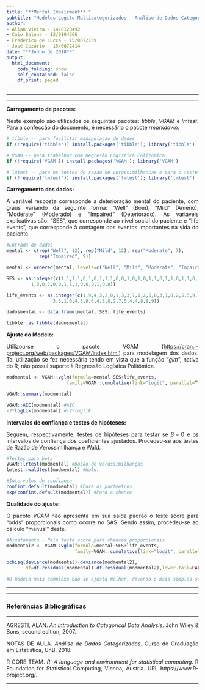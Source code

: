 ```yaml
---
title: "**Mental Impairment** "
subtitle: "Modelos Logito Multicategorizados - Análise de Dados Categorizados - Prova 3"
author: 
- Allan Vieira - 14/0128492
- Caio Balena - 13/0104566
- Frederico de Lucca - 15/0072139
- José Cezário - 15/0072414
date: "**Junho de 2018**"
output:
  html_document:
    code_folding: show
    self_contained: false
    df_print: paged
---
```


<!-- self_contained: false --- para nao dar pau do plotly com firefox -->
<!-- df_print para as formas de imprimir data frames e tibbles -->
<!-- ver https://rmarkdown.rstudio.com/html_document_format.html -->


<!-- para justificar texto no markdown -->
<!-- https://stackoverflow.com/questions/43222169/how-to-justify-the-text-to-both-sides-when-knitting-html-in-rmarkdown -->
<style>
body {
text-align: justify}
</style>



<!-- para acrescentar logo da unb no cabeçalho -->
<script>
   $(document).ready(function() {
     $head = $('#header');
     $head.prepend('<img src=\"unb3.png\" style=\"float: right;width: 150px;\"/>')
   });
</script>

---

---


**Carregamento de pacotes:**

Neste exemplo são utilizados os seguintes pacotes: *tibble*, *VGAM* e *lmtest*. Para a confecção do documento, é necessário o pacote *rmarkdown*.

```r
# tibble -- para facilitar manipulacao de dados
if (!require('tibble')) install.packages('tibble'); library('tibble')

# VGAM -- para trabalhar com Regresão Logística Politômica
if (!require('VGAM')) install.packages('VGAM'); library('VGAM')

# lmtest -- para os testes de razao de verossimilhancas e para o teste de wald
if (!require('lmtest')) install.packages('lmtest'); library('lmtest')

```


**Carregamento dos dados:**

A variável resposta corresponde a deterioração mental do paciente, com graus variando da seguinte forma: "Well" (Bom), "Mild" (Ameno), "Moderate" (Moderado) e "Impaired" (Deteriorado).  As variáveis explicativas são: "SES", que corresponde ao nível social do paciente e "life events", que corresponde à contagem dos eventos importantes na vida do paciente. 

```r
#Entrada de dados
mental <- c(rep("Well", 12), rep("Mild", 12), rep("Moderate", 7),
            rep("Impaired", 9))

mental <- ordered(mental, levels=c("Well", "Mild", "Moderate", "Impaired"))

SES <- as.integer(c(1,1,1,1,0,1,0,1,1,1,0,0,1,0,1,0,1,1,0,1,1,0,1,1,0,
         1,0,0,1,0,0,1,1,1,0,0,0,1,0,0))

life_events <- as.integer(c(1,9,4,3,2,0,1,3,3,7,1,2,5,6,3,1,8,2,5,5,9,
                 3,3,1,0,4,3,9,6,4,3,8,2,7,5,4,4,8,8,9))

dadosmental <- data.frame(mental, SES, life_events)

tibble::as.tibble(dadosmental)
```

**Ajuste do Modelo:**

Utilizou-se o pacote VGAM (<https://cran.r-project.org/web/packages/VGAM/index.html>) para modelagem dos dados. Tal utilização se fez necessária tendo em vista que a função "*glm*", nativa do R, não possui suporte à Regressão Logística Politômica.

```r
modmental <- VGAM::vglm(formula=mental~SES+life_events,
                      family=VGAM::cumulative(link="logit", parallel=T, reverse=F),data=dadosmental)

VGAM::summary(modmental)

VGAM::AIC(modmental) #AIC
-2*logLik(modmental) #-2*loglik
```


**Intervalos de confiança e testes de hipóteses:**

Seguem, respectivamente, testes de hipóteses para testar se $\beta = 0$ e os intervalos de confiança dos coeficientes ajustados. Procedeu-se aos testes de Razão de Verossimilhança e Wald.

```r
#Testes para beta
VGAM::lrtest(modmental) #Razão de verossimilhanças
lmtest::waldtest(modmental) #Wald.

#Intervalos de confiança
confint.default(modmental) #Para os parâmetros
exp(confint.default(modmental)) #Para a chance
```


**Qualidade do ajuste:**

O pacote *VGAM* não apresenta em sua saída padrão o teste score para "odds" proporcionais como ocorre no SAS. Sendo assim, procedeu-se ao cálculo "manual" deste.  

```r
#Ajustamento - Pelo teste score para chances proporcionais
modmental2 <- VGAM::vglm(formula=mental~SES+life_events, 
                         family=VGAM::cumulative(link="logit", parallel=F, reverse=F),data=dadosmental)

pchisq(deviance(modmental)-deviance(modmental2),
       df=df.residual(modmental)-df.residual(modmental2),lower.tail=FALSE)

#O modelo mais complexo não se ajusta melhor, devendo o mais simples ser preferido.
```

---

---

### Referências Bibliográficas

---


AGRESTI, ALAN. *An Introduction to Categorical Data Analysis*. John Wiley & Sons, second edition, 2007.

NOTAS DE AULA. *Análise de Dados Categorizados*. Curso de Graduação em Estatística, UnB, 2018.

R CORE TEAM. *R: A language and environment for statistical computing*. R Foundation for Statistical Computing, Vienna, Austria. URL https://www.R-project.org/.

---
